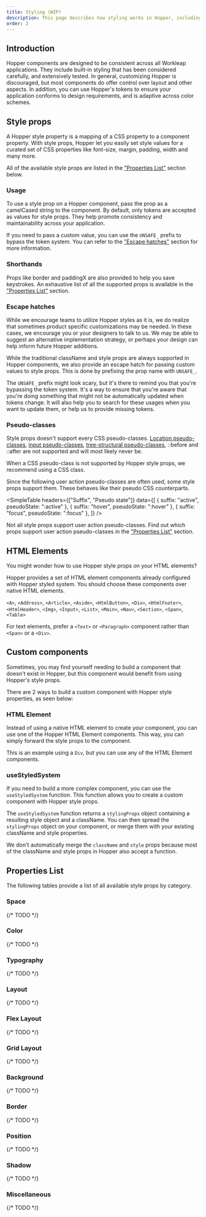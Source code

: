 ```yaml
---
title: Styling (WIP)
description: This page describes how styling works in Hopper, including how to customize spacing, sizing, and positioning, and how to create your own custom components using Hopper styles.
order: 2
---
```


## Introduction

Hopper components are designed to be consistent across all Workleap applications. They include built-in styling that has been considered carefully, and extensively tested. In general, customizing Hopper is discouraged, but most components do offer control over layout and other aspects. In addition, you can use Hopper's tokens to ensure your application conforms to design requirements, and is adaptive across color schemes.

## Style props

A Hopper style property is a mapping of a CSS property to a component property. With style props, Hopper let you easily set style values for a curated set of CSS properties like font-size, margin, padding, width and many more.

All of the available style props are listed in the ["Properties List"](#properties-list) section below.

### Usage

To use a style prop on a Hopper component, pass the prop as a camelCased string to the component.
By default, only tokens are accepted as values for style props. They help promote consistency and maintainability across your application.

If you need to pass a custom value, you can use the `UNSAFE_` prefix to bypass the token system. You can refer to the ["Escape hatches"](#Escape-hatches) section for more information.

<CodeOnlyExample src="HopperProvider/docs/styling/usage" />

### Shorthands

Props like border and paddingX are also provided to help you save keystrokes. An exhaustive list of all the supported props is available in the ["Properties List"](#properties-list) section.

<CodeOnlyExample src="HopperProvider/docs/styling/shorthands" />

### Escape hatches

While we encourage teams to utilize Hopper styles as it is, we do realize that sometimes product specific customizations may be needed. In these cases, we encourage you or your designers to talk to us. We may be able to suggest an alternative implementation strategy, or perhaps your design can help inform future Hopper additions.

While the traditional className and style props are always supported in Hopper components, we also provide an escape hatch for passing custom values to style props. This is done by prefixing the prop name with `UNSAFE_`.

The `UNSAFE_` prefix might look scary, but it's there to remind you that you're bypassing the token system. It's a way to ensure that you're aware that you're doing something that might not be automatically updated when tokens change.
It will also help you to search for these usages when you want to update them, or help us to provide missing tokens.

<CodeOnlyExample src="HopperProvider/docs/styling/escape-hatch" />

### Pseudo-classes

Style props doesn't support every CSS pseudo-classes. [Location pseudo-classes](https://developer.mozilla.org/en-US/docs/Web/CSS/Pseudo-classes#location_pseudo-classes), [input pseudo-classes](https://developer.mozilla.org/en-US/docs/Web/CSS/Pseudo-classes#the_input_pseudo-classes), [tree-structural pseudo-classes](https://developer.mozilla.org/en-US/docs/Web/CSS/Pseudo-classes#tree-structural_pseudo-classes), ::before and ::after are not supported and will most likely never be.

When a CSS pseudo-class is not supported by Hopper style props, we recommend using a CSS class.

Since the following user action pseudo-classes are often used, some style props support them. These behaves like their pseudo CSS counterparts.

<SimpleTable headers={["Suffix", "Pseudo state"]} data={[
    { suffix: "active", pseudoState: ":active" },
    { suffix: "hover", pseudoState: ":hover" },
    { suffix: "focus", pseudoState: ":focus" },
]} />

Not all style props support user action pseudo-classes. Find out which props support user action pseudo-classes in the ["Properties List"](#properties-list) section.

## HTML Elements

You might wonder how to use Hopper style props on your HTML elements?

Hopper provides a set of HTML element components already configured with Hopper styled system. You should choose these components over native HTML elements.

`<A>`, `<Address>`, `<Article>`, `<Aside>`, `<HtmlButton>`, `<Div>`, `<HtmlFooter>`, `<HtmlHeader>`, `<Img>`, `<Input>`, `<List>`, `<Main>`, `<Nav>`, `<Section>`, `<Span>`, `<Table>`

For text elements, prefer a `<Text>` or `<Paragraph>` component rather than `<Span>` or a `<Div>`.

## Custom components

Sometimes, you may find yourself needing to build a component that doesn't exist in Hopper, but this component would benefit from using Hopper's style props.

There are 2 ways to build a custom component with Hopper style properties, as seen below:

### HTML Element

Instead of using a native HTML element to create your component, you can use one of the Hopper HTML Element components. This way, you can simply forward the style props to the component.

This is an example using a `Div`, but you can use any of the HTML Element components.

<CodeOnlyExample src="HopperProvider/docs/styling/custom-component-html" />

### useStyledSystem

If you need to build a more complex component, you can use the `useStyledSystem` function. This function allows you to create a custom component with Hopper style props.

The `useStyledSystem` function returns a `stylingProps` object containing a resulting style object and a className. You can then spread the `stylingProps` object on your component, or merge them with your existing className and style properties.

We don't automatically merge the `className` and `style` props because most of the className and style props in Hopper also accept a function.

<CodeOnlyExample src="HopperProvider/docs/styling/custom-component-useStyledSystem" />

## Properties List

The following tables provide a list of all available style props by category.

### Space

{/* TODO */}

### Color

{/* TODO */}

### Typography

{/* TODO */}

### Layout

{/* TODO */}

### Flex Layout

{/* TODO */}

### Grid Layout

{/* TODO */}

### Background

{/* TODO */}

### Border

{/* TODO */}

### Position

{/* TODO */}

### Shadow

{/* TODO */}

### Miscellaneous

{/* TODO */}
